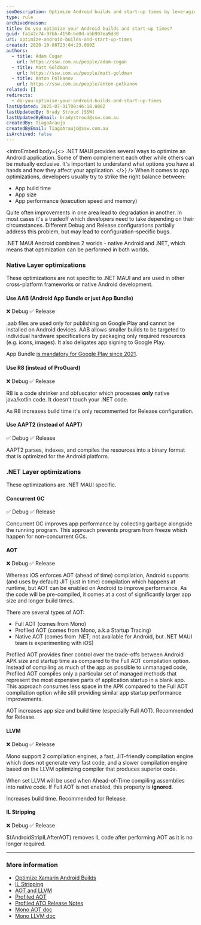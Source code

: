 ```yaml
---
seoDescription: Optimize Android builds and start-up times by leveraging .NET MAUI's native layer optimizations, such as AAB, R8, and AAPT2, and .NET-specific optimizations like Concurrent GC, AOT, LLVM, and IL Stripping.
type: rule
archivedreason:
title: Do you optimize your Android builds and start-up times?
guid: fa142c74-97bb-4150-be0d-abb997ea9d30
uri: optimize-android-builds-and-start-up-times
created: 2020-10-08T23:04:23.000Z
authors:
  - title: Adam Cogan
    url: https://ssw.com.au/people/adam-cogan
  - title: Matt Goldman
    url: https://ssw.com.au/people/matt-goldman
  - title: Anton Polkanov
    url: https://ssw.com.au/people/anton-polkanov
related: []
redirects:
  - do-you-optimise-your-android-builds-and-start-up-times
lastUpdated: 2025-07-31T00:46:18.000Z
lastUpdatedBy: Brady Stroud [SSW]
lastUpdatedByEmail: bradystroud@ssw.com.au
createdBy: TiagoAraujo
createdByEmail: TiagoAraujo@ssw.com.au
isArchived: false
---
```


<introEmbed
  body={<>
.NET MAUI provides several ways to optimize an Android application. Some of them complement each other while others can be mutually exclusive. It's important to understand what options you have at hands and how they affect your application.
  </>}
/>
When it comes to app optimizations, developers usually try to strike the right balance between:

* App build time
* App size
* App performance (execution speed and memory)

Quite often improvements in one area lead to degradation in another. In most cases it's a tradeoff which developers need to take depending on their circumstances. Different Debug and Release configurations partially address this problem, but may lead to configuration-specific bugs.

.NET MAUI Android combines 2 worlds - native Android and .NET, which means that optimization can be performed in both worlds.

### Native Layer optimizations

These optimizations are not specific to .NET MAUI and are used in other cross-platform frameworks or native Android development.

#### Use AAB (Android App Bundle or just App Bundle)

❌ Debug
✅ Release

.aab files are used only for publishing on Google Play and cannot be installed on Android devices. AAB allows smaller builds to be targeted to individual hardware specifications by packaging only required resources (e.g. icons, images). It also deligates app signing to Google Play.

App Bundle [is mandatory for Google Play since 2021](https://developer.android.com/guide/app-bundle).

#### Use R8 (instead of ProGuard)

❌ Debug
✅ Release

R8 is a code shrinker and obfuscator which processes **only** native java/kotlin code. It doesn't touch your .NET code.

As R8 increases build time it's only recommented for Release configuration.

#### Use AAPT2 (instead of AAPT)

✅ Debug
✅ Release

AAPT2 parses, indexes, and compiles the resources into a binary format that is optimized for the Android platform.

### .NET Layer optimizations

These optimizations are .NET MAUI specific.

#### Concurrent GC

✅ Debug
✅ Release

Concurrent GC improves app performance by collecting garbage alongside the running program. This approach prevents program from freeze which happen for non-concurrent GCs.

#### AOT

❌ Debug
✅ Release

Whereas iOS enforces AOT (ahead of time) compilation, Android supports (and uses by default) JIT (just in time) compilation which happens at runtime, but AOT can be enabled on Android to improve performance. As the code will be pre-compiled, it comes at a cost of significantly larger app size and longer build times.

There are several types of AOT:

* Full AOT (comes from Mono)
* Profiled AOT (comes from Mono, a.k.a Startup Tracing)
* Native AOT (comes from .NET; not available for Android, but .NET MAUI team is experimenting with iOS)

Profiled AOT provides finer control over the trade-offs between Android APK size and startup time as compared to the Full AOT compilation option.
Instead of compiling as much of the app as possible to unmanaged code, Profiled AOT compiles only a particular set of managed methods that represent the most expensive parts of application startup in a blank app. This approach consumes less space in the APK compared to the Full AOT compilation option while still providing similar app startup performance improvements.

AOT increases app size and build time (especially Full AOT). Recommended for Release.

#### LLVM

❌ Debug
✅ Release

Mono support 2 compilation engines, a fast, JIT-friendly compilation engine which does not generate very fast code, and a slower compilation engine based on the LLVM optimizing compiler that produces superior code.

When set LLVM will be used when Ahead-of-Time compiling assemblies into native code. If Full AOT is not enabled, this property is **ignored**.

Increases build time. Recommended for Release.

#### IL Stripping

❌ Debug
✅ Release

$(AndroidStripILAfterAOT) removes IL code after performing AOT as it is no longer required.

---

### More information

* [Optimize Xamarin Android Builds](https://devblogs.microsoft.com/xamarin/optimize-xamarin-android-builds?WT.mc_id=DT-MVP-33518)
* [IL Stripping](https://devblogs.microsoft.com/dotnet/dotnet-8-performance-improvements-in-dotnet-maui/#androidstripilafteraot?WT.mc_id=DT-MVP-33518)
* [AOT and LLVM](https://devblogs.microsoft.com/dotnet/performance-improvements-in-dotnet-maui/#aot-and-llvm#aot-everything?WT.mc_id=DT-MVP-33518)
* [Profiled AOT](https://devblogs.microsoft.com/xamarin/faster-startup-times-with-startup-tracing-on-android?WT.mc_id=DT-MVP-33518)
* [Profiled ATO Release Notes](https://learn.microsoft.com/en-us/xamarin/android/release-notes/9/9.4#option-to-compile-app-startup-methods-to-unmanaged-code?WT.mc_id=DT-MVP-33518)
* [Mono AOT doc](https://www.mono-project.com/docs/advanced/aot)
* [Mono LLVM doc](https://www.mono-project.com/docs/advanced/mono-llvm)
